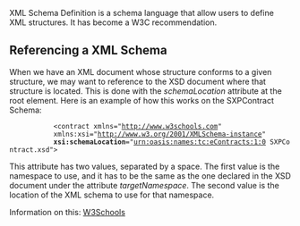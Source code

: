 XML Schema Definition is a schema language that allow users to define XML structures. It has become a W3C recommendation.

== Referencing a XML Schema ==

When we have an XML document whose structure conforms to a given structure, we may want to reference to the XSD document where that structure is located. This is done with the ''schemaLocation'' attribute at the root element. Here is an example of how this works on the SXPContract Schema:

            <?xml version="1.0"?>
            <contract xmlns="http://www.w3schools.com"
            xmlns:xsi="http://www.w3.org/2001/XMLSchema-instance"
            '''xsi:schemaLocation'''="urn:oasis:names:tc:eContracts:1:0 SXPContract.xsd">

This attribute has two values, separated by a space. The first value is the namespace to use, and it has to be the same as the one declared in the XSD document under the attribute ''targetNamespace''. The second value is the location of the XML schema to use for that namespace.

Information on this: [http://www.w3schools.com/schema/schema_schema.asp W3Schools]